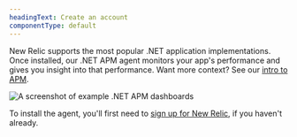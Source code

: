 ```yaml
---
headingText: Create an account
componentType: default
---
```



New Relic supports the most popular .NET application implementations. Once installed, our .NET APM agent monitors your app's performance and gives you insight into that performance. Want more context? See our [intro to APM](/docs/apm/new-relic-apm/getting-started/introduction-apm).

<img
  title="Example .NET APM dashboards"
  alt="A screenshot of example .NET APM dashboards"
  src={netOverview}
/>

To install the agent, you'll first need to [sign up for New Relic](https://newrelic.com/signup), if you haven't already. 
